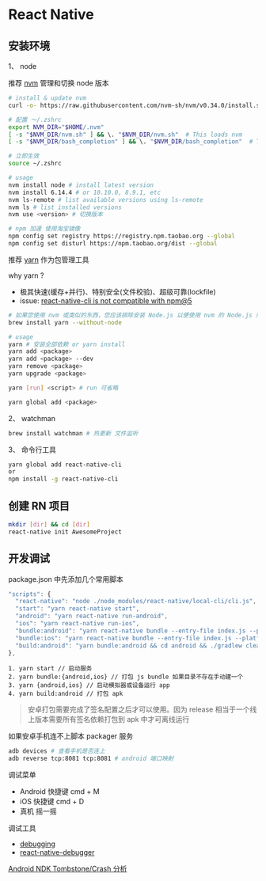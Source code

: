 # React Native

## 安装环境

1、 node

推荐 [nvm](https://github.com/nvm-sh/nvm) 管理和切换 node 版本

```bash
# install & update nvm
curl -o- https://raw.githubusercontent.com/nvm-sh/nvm/v0.34.0/install.sh | bash

# 配置 ～/.zshrc
export NVM_DIR="$HOME/.nvm"
[ -s "$NVM_DIR/nvm.sh" ] && \. "$NVM_DIR/nvm.sh"  # This loads nvm
[ -s "$NVM_DIR/bash_completion" ] && \. "$NVM_DIR/bash_completion"  # This loads nvm bash_completion

# 立即生效
source ~/.zshrc

# usage
nvm install node # install latest version
nvm install 6.14.4 # or 10.10.0, 8.9.1, etc
nvm ls-remote # list available versions using ls-remote
nvm ls # list installed versions
nvm use <version> # 切换版本

# npm 加速 使用淘宝镜像
npm config set registry https://registry.npm.taobao.org --global
npm config set disturl https://npm.taobao.org/dist --global
```

推荐 [yarn](https://yarnpkg.com/zh-Hans/) 作为包管理工具

why yarn ?

- 极其快速(缓存+并行)、特别安全(文件校验)、超级可靠(lockfile)
- issue: [react-native-cli is not compatible with npm@5](https://github.com/facebook/react-native/issues/14767)

```bash
# 如果您使用 nvm 或类似的东西，您应该排除安装 Node.js 以便使用 nvm 的 Node.js 版本。
brew install yarn --without-node

# usage
yarn # 安装全部依赖 or yarn install
yarn add <package>
yarn add <package> --dev
yarn remove <package>
yarn upgrade <package>

yarn [run] <script> # run 可省略

yarn global add <package>
```

2、 watchman

```bash
brew install watchman # 热更新 文件监听
```

3、 命令行工具

```bash
yarn global add react-native-cli
or
npm install -g react-native-cli
```

## 创建 RN 项目

```bash
mkdir [dir] && cd [dir]
react-native init AwesomeProject
```

## 开发调试

package.json 中先添加几个常用脚本

```js
"scripts": {
  "react-native": "node ./node_modules/react-native/local-cli/cli.js",
  "start": "yarn react-native start",
  "android": "yarn react-native run-android",
  "ios": "yarn react-native run-ios",
  "bundle:android": "yarn react-native bundle --entry-file index.js --platform android --dev false --bundle-output ./android/app/src/main/assets/index.android.bundle --assets-dest android/app/src/main/res/",
  "bundle:ios": "yarn react-native bundle --entry-file index.js --platform ios --dev false --bundle-output ./ios/bundle/main.jsbundle --assets-dest ./ios/bundle",
  "build:android": "yarn bundle:android && cd android && ./gradlew clean --stacktrace && ./gradlew assembleRelease -x bundleReleaseJsAndAssets --stacktrace",
},
```

```
1. yarn start // 启动服务
2. yarn bundle:{android,ios} // 打包 js bundle 如果目录不存在手动建一个
3. yarn {android,ios} // 启动模拟器或设备运行 app
4. yarn build:android // 打包 apk
```

> 安卓打包需要完成了签名配置之后才可以使用。因为 release 相当于一个线上版本需要所有签名依赖打包到 apk 中才可离线运行

如果安卓手机连不上脚本 packager 服务

```bash
adb devices # 查看手机是否连上
adb reverse tcp:8081 tcp:8081 # android 端口映射
```

调试菜单

- Android 快捷键 cmd + M
- iOS 快捷键 cmd + D
- 真机 摇一摇

调试工具

- [debugging](https://reactnative.cn/docs/debugging/)
- [react-native-debugger](https://github.com/jhen0409/react-native-debugger)

[Android NDK Tombstone/Crash 分析](https://woshijpf.github.io/android/2016/06/14/Android-NDK-Tombstone-Crash-%E5%88%86%E6%9E%90.html)
